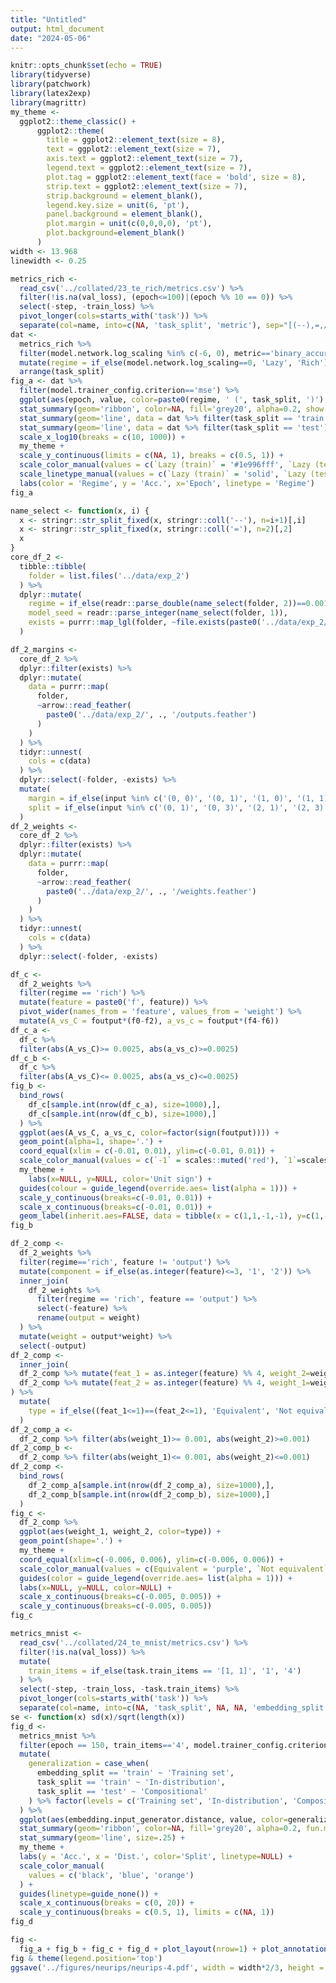 ```yaml
---
title: "Untitled"
output: html_document
date: "2024-05-06"
---
```


```r
knitr::opts_chunk$set(echo = TRUE)
library(tidyverse)
library(patchwork)
library(latex2exp)
library(magrittr)
my_theme <-
  ggplot2::theme_classic() +
      ggplot2::theme(
        title = ggplot2::element_text(size = 8),
        text = ggplot2::element_text(size = 7),
        axis.text = ggplot2::element_text(size = 7),
        legend.text = ggplot2::element_text(size = 7),
        plot.tag = ggplot2::element_text(face = 'bold', size = 8),
        strip.text = ggplot2::element_text(size = 7),
        strip.background = element_blank(),
        legend.key.size = unit(6, 'pt'),
        panel.background = element_blank(),
        plot.margin = unit(c(0,0,0,0), 'pt'),
        plot.background=element_blank()
      )
width <- 13.968
linewidth <- 0.25
```

```r
metrics_rich <-
  read_csv('../collated/23_te_rich/metrics.csv') %>%
  filter(!is.na(val_loss), (epoch<=100)|(epoch %% 10 == 0)) %>%
  select(-step, -train_loss) %>%
  pivot_longer(cols=starts_with('task')) %>%
  separate(col=name, into=c(NA, 'task_split', 'metric'), sep="[(--),=,/]")
dat <-
  metrics_rich %>%
  filter(model.network.log_scaling %in% c(-6, 0), metric=='binary_accuracy', epoch<=2000) %>%
  mutate(regime = if_else(model.network.log_scaling==0, 'Lazy', 'Rich')) %>%
  arrange(task_split)
fig_a <- dat %>%
  filter(model.trainer_config.criterion=='mse') %>%
  ggplot(aes(epoch, value, color=paste0(regime, ' (', task_split, ')'), linetype=paste0(regime, ' (', task_split, ')'), group = paste(regime,task_split))) +
  stat_summary(geom='ribbon', color=NA, fill='grey20', alpha=0.2, show.legend=FALSE, fun.min=function(x)mean(x)-2*se(x), fun.max=function(x)mean(x)+2*se(x)) +
  stat_summary(geom='line', data = dat %>% filter(task_split == 'train')) +
  stat_summary(geom='line', data = dat %>% filter(task_split == 'test')) +
  scale_x_log10(breaks = c(10, 1000)) +
  my_theme +
  scale_y_continuous(limits = c(NA, 1), breaks = c(0.5, 1)) +
  scale_color_manual(values = c(`Lazy (train)` = '#1e996fff', `Lazy (test)` = '#0f4d38ff', `Rich (train)` = '#ffc617ff', `Rich (test)` = '#b26300ff')) +
  scale_linetype_manual(values = c(`Lazy (train)` = 'solid', `Lazy (test)` = '11', `Rich (train)` = 'solid', `Rich (test)` = '11')) +
  labs(color = 'Regime', y = 'Acc.', x='Epoch', linetype = 'Regime')
fig_a
```

```r
name_select <- function(x, i) {
  x <- stringr::str_split_fixed(x, stringr::coll('--'), n=i+1)[,i]
  x <- stringr::str_split_fixed(x, stringr::coll('='), n=2)[,2]
  x
}
core_df_2 <-
  tibble::tibble(
    folder = list.files('../data/exp_2')
  ) %>%
  dplyr::mutate(
    regime = if_else(readr::parse_double(name_select(folder, 2))==0.001, 'rich', 'lazy'),
    model_seed = readr::parse_integer(name_select(folder, 1)),
    exists = purrr::map_lgl(folder, ~file.exists(paste0('../data/exp_2/', ., '/outputs.feather')))
  )

df_2_margins <-
  core_df_2 %>%
  dplyr::filter(exists) %>%
  dplyr::mutate(
    data = purrr::map(
      folder,
      ~arrow::read_feather(
        paste0('../data/exp_2/', ., '/outputs.feather')
      )
    )
  ) %>%
  tidyr::unnest(
    cols = c(data)
  ) %>%
  dplyr::select(-folder, -exists) %>%
  mutate(
    margin = if_else(input %in% c('(0, 0)', '(0, 1)', '(1, 0)', '(1, 1)', '(2, 2)', '(2, 3)', '(3, 2)', '(3, 3)'), output, -output),
    split = if_else(input %in% c('(0, 1)', '(0, 3)', '(2, 1)', '(2, 3)'), 'test', 'train')
  )
df_2_weights <-
  core_df_2 %>%
  dplyr::filter(exists) %>%
  dplyr::mutate(
    data = purrr::map(
      folder,
      ~arrow::read_feather(
        paste0('../data/exp_2/', ., '/weights.feather')
      )
    )
  ) %>%
  tidyr::unnest(
    cols = c(data)
  ) %>%
  dplyr::select(-folder, -exists)
```

```r
df_c <-
  df_2_weights %>%
  filter(regime == 'rich') %>%
  mutate(feature = paste0('f', feature)) %>%
  pivot_wider(names_from = 'feature', values_from = 'weight') %>%
  mutate(A_vs_C = foutput*(f0-f2), a_vs_c = foutput*(f4-f6))
df_c_a <-
  df_c %>%
  filter(abs(A_vs_C)>= 0.0025, abs(a_vs_c)>=0.0025)
df_c_b <-
  df_c %>%
  filter(abs(A_vs_C)<= 0.0025, abs(a_vs_c)<=0.0025)
fig_b <-
  bind_rows(
    df_c[sample.int(nrow(df_c_a), size=1000),],
    df_c[sample.int(nrow(df_c_b), size=1000),]
  ) %>%
  ggplot(aes(A_vs_C, a_vs_c, color=factor(sign(foutput)))) +
  geom_point(alpha=1, shape='.') +
  coord_equal(xlim = c(-0.01, 0.01), ylim=c(-0.01, 0.01)) +
  scale_color_manual(values = c(`-1` = scales::muted('red'), `1`=scales::muted('blue')), labels = c('Neg.', 'Pos.')) +
  my_theme +
    labs(x=NULL, y=NULL, color='Unit sign') +
  guides(colour = guide_legend(override.aes= list(alpha = 1))) +
  scale_y_continuous(breaks=c(-0.01, 0.01)) +
  scale_x_continuous(breaks=c(-0.01, 0.01)) +
  geom_label(inherit.aes=FALSE, data = tibble(x = c(1,1,-1,-1), y=c(1,-1,1,-1), text=c('AB', 'AE', 'DB', 'DE')), mapping = aes(x=0.0075*x, y=0.0075*y, label=text), size=1.5, label.padding = unit(0.1, "lines"))
fig_b
```

```r
df_2_comp <-
  df_2_weights %>%
  filter(regime=='rich', feature != 'output') %>%
  mutate(component = if_else(as.integer(feature)<=3, '1', '2')) %>%
  inner_join(
    df_2_weights %>%
      filter(regime == 'rich', feature == 'output') %>%
      select(-feature) %>%
      rename(output = weight)
  ) %>%
  mutate(weight = output*weight) %>%
  select(-output)
df_2_comp <-
  inner_join(
  df_2_comp %>% mutate(feat_1 = as.integer(feature) %% 4, weight_2=weight) %>% select(-feature,-weight),
  df_2_comp %>% mutate(feat_2 = as.integer(feature) %% 4, weight_1=weight) %>% select(-feature, -weight)
) %>%
  mutate(
    type = if_else((feat_1<=1)==(feat_2<=1), 'Equivalent', 'Not equivalent')
  )
df_2_comp_a <-
  df_2_comp %>% filter(abs(weight_1)>= 0.001, abs(weight_2)>=0.001)
df_2_comp_b <-
  df_2_comp %>% filter(abs(weight_1)<= 0.001, abs(weight_2)<=0.001)
df_2_comp <-
  bind_rows(
    df_2_comp_a[sample.int(nrow(df_2_comp_a), size=1000),],
    df_2_comp_b[sample.int(nrow(df_2_comp_b), size=1000),]
  )
fig_c <-
  df_2_comp %>%
  ggplot(aes(weight_1, weight_2, color=type)) +
  geom_point(shape='.') +
  my_theme +
  coord_equal(xlim=c(-0.006, 0.006), ylim=c(-0.006, 0.006)) +
  scale_color_manual(values = c(Equivalent = 'purple', `Not equivalent` = 'darkgreen'), labels = c('Eq.', 'Not eq.')) +
  guides(color = guide_legend(override.aes= list(alpha = 1))) +
  labs(x=NULL, y=NULL, color=NULL) +
  scale_x_continuous(breaks=c(-0.005, 0.005)) +
  scale_y_continuous(breaks=c(-0.005, 0.005))
fig_c
```

```r
metrics_mnist <-
  read_csv('../collated/24_te_mnist/metrics.csv') %>%
  filter(!is.na(val_loss)) %>%
  mutate(
    train_items = if_else(task.train_items == '[1, 1]', '1', '4')
  ) %>%
  select(-step, -train_loss, -task.train_items) %>%
  pivot_longer(cols=starts_with('task')) %>%
  separate(col=name, into=c(NA, 'task_split', NA, NA, 'embedding_split', 'metric'), sep="[(--),=,/]")
se <- function(x) sd(x)/sqrt(length(x))
fig_d <-
  metrics_mnist %>%
  filter(epoch == 150, train_items=='4', model.trainer_config.criterion=='crossentropy', metric=='binary_accuracy', embedding_split %in% c('val_2', 'train')) %>%
  mutate(
    generalization = case_when(
      embedding_split == 'train' ~ 'Training set',
      task_split == 'train' ~ 'In-distribution',
      task_split == 'test' ~ 'Compositional'
    ) %>% factor(levels = c('Training set', 'In-distribution', 'Compositional'))
  ) %>%
  ggplot(aes(embedding.input_generator.distance, value, color=generalization, group=generalization)) +
  stat_summary(geom='ribbon', color=NA, fill='grey20', alpha=0.2, fun.min=function(x)mean(x)-2*se(x), fun.max=function(x)mean(x)+2*se(x)) +
  stat_summary(geom='line', size=.25) +
  my_theme +
  labs(y = 'Acc.', x = 'Dist.', color='Split', linetype=NULL) +
  scale_color_manual(
    values = c('black', 'blue', 'orange')
  ) +
  guides(linetype=guide_none()) +
  scale_x_continuous(breaks = c(0, 20)) +
  scale_y_continuous(breaks = c(0.5, 1), limits = c(NA, 1))
fig_d
```

```r
fig <- 
  fig_a + fig_b + fig_c + fig_d + plot_layout(nrow=1) + plot_annotation(tag_levels = 'a')
fig & theme(legend.position='top')
ggsave('../figures/neurips/neurips-4.pdf', width = width*2/3, height = 0.3*width, units = 'cm')
```

